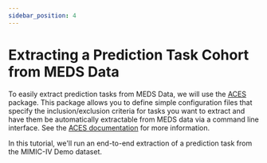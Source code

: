 ```yaml
---
sidebar_position: 4
---
```



# Extracting a Prediction Task Cohort from MEDS Data

To easily extract prediction tasks from MEDS Data, we will use the
[ACES](https://github.com/justin13601/aces/) package. This package allows you to define simple
configuration files that specify the inclusion/exclusion criteria for tasks you want to extract and have them
be automatically extractable from MEDS data via a command line interface. See the
[ACES documentation](https://eventstreamaces.readthedocs.io/en/latest/) for more information.

In this tutorial, we'll run an end-to-end extraction of a prediction task from the MIMIC-IV Demo dataset.

<JupyterViewer rawIpynb={nb} />
